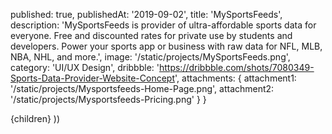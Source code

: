 
  published: true,
  publishedAt: '2019-09-02',
  title: 'MySportsFeeds',
  description: 'MySportsFeeds is provider of ultra-affordable sports data for everyone. Free and discounted rates for private use by students and developers. Power your sports app or business with raw data for NFL, MLB, NBA, NHL, and more.',
  image: '/static/projects/MySportsFeeds.png',
  category: 'UI/UX Design',
  dribbble: 'https://dribbble.com/shots/7080349-Sports-Data-Provider-Website-Concept',
  attachments: {
    attachment1: '/static/projects/Mysportsfeeds-Home-Page.png',
    attachment2: '/static/projects/Mysportsfeeds-Pricing.png'
  }
}

  <Project path={router.pathname} meta={meta}>
    {children}
  </Project>
))